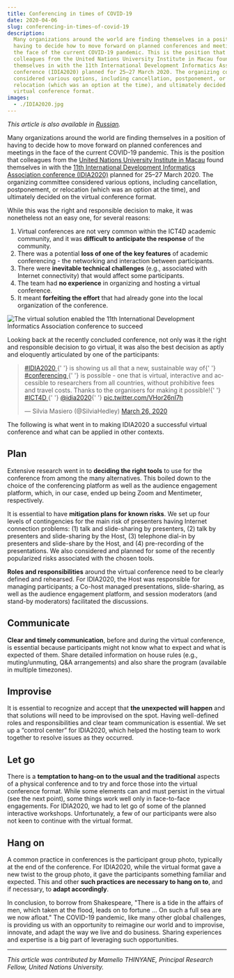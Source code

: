 ```yaml
---
title: Conferencing in times of COVID-19
date: 2020-04-06
slug: conferencing-in-times-of-covid-19
description:
  Many organizations around the world are finding themselves in a position of
  having to decide how to move forward on planned conferences and meetings in
  the face of the current COVID-19 pandemic. This is the position that
  colleagues from the United Nations University Institute in Macau found
  themselves in with the 11th International Development Informatics Association
  conference (IDIA2020) planned for 25–27 March 2020. The organizing committee
  considered various options, including cancellation, postponement, or
  relocation (which was an option at the time), and ultimately decided on the
  virtual conference format.
images:
  - ./IDIA2020.jpg
---
```



_This article is also available in
[Russian](/conferencing-in-times-of-covid-19-RU.pdf)._

Many organizations around the world are finding themselves in a position of
having to decide how to move forward on planned conferences and meetings in the
face of the current COVID-19 pandemic. This is the position that colleagues from
the [United Nations University Institute in Macau](https://cs.unu.edu/) found
themselves in with the
[11th International Development Informatics Association conference (IDIA2020)](https://www.idia2020.com/)
planned for 25–27 March 2020. The organizing committee considered various
options, including cancellation, postponement, or relocation (which was an
option at the time), and ultimately decided on the virtual conference format.

While this was the right and responsible decision to make, it was nonetheless
not an easy one, for several reasons:

1. Virtual conferences are not very common within the ICT4D academic community,
   and it was **difficult to anticipate the response** of the community.
1. There was a potential **loss of one of the key features** of academic
   conferencing - the networking and interaction between participants.
1. There were **inevitable technical challenges** (e.g., associated with
   Internet connectivity) that would affect some participants.
1. The team had **no experience** in organizing and hosting a virtual
   conference.
1. It meant **forfeiting the effort** that had already gone into the local
   organization of the conference.

<Box mb={3}>
  <Img
    fluid={props.images[0]}
    title="The virtual solution enabled the 11th International Development Informatics Association conference to succeed"
    alt="The virtual solution enabled the 11th International Development Informatics Association conference to succeed"
  />
</Box>

Looking back at the recently concluded conference, not only was it the right and
responsible decision to go virtual, it was also the best decision as aptly and
eloquently articulated by one of the participants:

<blockquote class="twitter-tweet">
  <p lang="en" dir="ltr">
    <a href="https://twitter.com/hashtag/IDIA2020?src=hash&amp;ref_src=twsrc%5Etfw">
      #IDIA2020
    </a>{' '}
    is showing us all that a new, sustainable way of{' '}
    <a href="https://twitter.com/hashtag/conferencing?src=hash&amp;ref_src=twsrc%5Etfw">
      #conferencing
    </a>{' '}
    is possible - one that is virtual, interactive and accessible to researchers
    from all countries, without prohibitive fees and travel costs. Thanks to the
    organisers for making it possible!{' '}
    <a href="https://twitter.com/hashtag/ICT4D?src=hash&amp;ref_src=twsrc%5Etfw">
      #ICT4D
    </a>{' '}
    <a href="https://twitter.com/idia2020?ref_src=twsrc%5Etfw">@idia2020</a>{' '}
    <a href="https://t.co/VHor26nI7h">pic.twitter.com/VHor26nI7h</a>
  </p>
  &mdash; Silvia Masiero (@SilviaHedley) <a href="https://twitter.com/SilviaHedley/status/1243200513027510277?ref_src=twsrc%5Etfw">March 26, 2020</a>
</blockquote> <script
  async
  src="https://platform.twitter.com/widgets.js"
  charset="utf-8"
></script>

The following is what went in to making IDIA2020 a successful virtual conference
and what can be applied in other contexts.

## Plan

Extensive research went in to **deciding the right tools** to use for the
conference from among the many alternatives. This boiled down to the choice of
the conferencing platform as well as the audience engagement platform, which, in
our case, ended up being Zoom and Mentimeter, respectively.

It is essential to have **mitigation plans for known risks**. We set up four
levels of contingencies for the main risk of presenters having Internet
connection problems: (1) talk and slide-sharing by presenters, (2) talk by
presenters and slide-sharing by the Host, (3) telephone dial-in by presenters
and slide-share by the Host, and (4) pre-recording of the presentations. We also
considered and planned for some of the recently popularized risks associated
with the chosen tools.

**Roles and responsibilities** around the virtual conference need to be clearly
defined and rehearsed. For IDIA2020, the Host was responsible for managing
participants; a Co-host managed presentations, slide-sharing, as well as the
audience engagement platform, and session moderators (and stand-by moderators)
facilitated the discussions.

## Communicate

**Clear and timely communication**, before and during the virtual conference, is
essential because participants might not know what to expect and what is
expected of them. Share detailed information on house rules (e.g.,
muting/unmuting, Q&A arrangements) and also share the program (available in
multiple timezones).

## Improvise

It is essential to recognize and accept that **the unexpected will happen** and
that solutions will need to be improvised on the spot. Having well-defined roles
and responsibilities and clear team communication is essential. We set up a
“control center” for IDIA2020, which helped the hosting team to work together to
resolve issues as they occurred.

## Let go

There is a **temptation to hang-on to the usual and the traditional** aspects of
a physical conference and to try and force those into the virtual conference
format. While some elements can and must persist in the virtual (see the next
point), some things work well only in face-to-face engagements. For IDIA2020, we
had to let go of some of the planned interactive workshops. Unfortunately, a few
of our participants were also not keen to continue with the virtual format.

## Hang on

A common practice in conferences is the participant group photo, typically at
the end of the conference. For IDIA2020, while the virtual format gave a new
twist to the group photo, it gave the participants something familiar and
expected. This and other **such practices are necessary to hang on to**, and if
necessary, to **adapt accordingly**.

In conclusion, to borrow from Shakespeare, "There is a tide in the affairs of
men, which taken at the flood, leads on to fortune … On such a full sea are we
now afloat." The COVID-19 pandemic, like many other global challenges, is
providing us with an opportunity to reimagine our world and to improvise,
innovate, and adapt the way we live and do business. Sharing experiences and
expertise is a big part of leveraging such opportunities.

---

_This article was contributed by Mamello THINYANE, Principal Research Fellow,
United Nations University._
